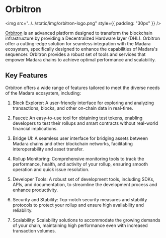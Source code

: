 # Orbitron

<img
  src="../../static/img/orbitron-logo.png"
  style={{ padding: "30px" }}
/>

[Orbitron](https://orbitron.sh) is an advanced platform designed to transform the blockchain infrastructure by providing a Decentralized Hardware layer (DHL). Orbitron offer a cutting-edge solution for seamless integration with the Madara ecosystem, specifically designed to enhance the capabilities of Madara's sequencer. Orbitron provides a robust set of tools and services that empower Madara chains to achieve optimal performance and scalability.

## Key Features

Orbitron offers a wide range of features tailored to meet the diverse needs of the Madara ecosystem, including:

1. Block Explorer: A user-friendly interface for exploring and analyzing transactions, blocks, and other on-chain data in real-time.

2. Faucet: An easy-to-use tool for obtaining test tokens, enabling developers to test their rollups and smart contracts without real-world financial implications.

3. Bridge UI: A seamless user interface for bridging assets between Madara chains and other blockchain networks, facilitating interoperability and asset transfer.

4. Rollup Monitoring: Comprehensive monitoring tools to track the performance, health, and activity of your rollup, ensuring smooth operation and quick issue resolution.

5. Developer Tools: A robust set of development tools, including SDKs, APIs, and documentation, to streamline the development process and enhance productivity.

6. Security and Stability: Top-notch security measures and stability protocols to protect your rollup and ensure high availability and reliability.

7. Scalability: Scalability solutions to accommodate the growing demands of your chain, maintaining high performance even with increased transaction volumes.
